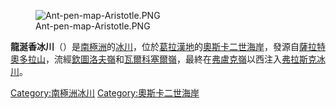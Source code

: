 [[Image:Ant-pen-map-Aristotle.PNG|thumb]]

{{Coord|65|43|S|62|37|W|display=title}}

'''龍涎香冰川'''（{{lang-en|Ambergris Glacier}}）是[[南極洲|南極洲]]的[[冰川|冰川]]，位於[[葛拉漢地|葛拉漢地]]的[[奧斯卡二世海岸|奧斯卡二世海岸]]，發源自[[薩拉特奧多拉山|薩拉特奧多拉山]]，流經[[欽圖洛夫嶺|欽圖洛夫嶺]]和[[瓦爾科塞爾嶺|瓦爾科塞爾嶺]]，最終在[[弗盧克嶺|弗盧克嶺]]以西注入[[弗拉斯克冰川|弗拉斯克冰川]]。

{{DEFAULTSORT:Ambergris Glacier}}
[[Category:南極洲冰川|Category:南極洲冰川]]
[[Category:奧斯卡二世海岸|Category:奧斯卡二世海岸]]


{{OscarIICoast-geo-stub}}